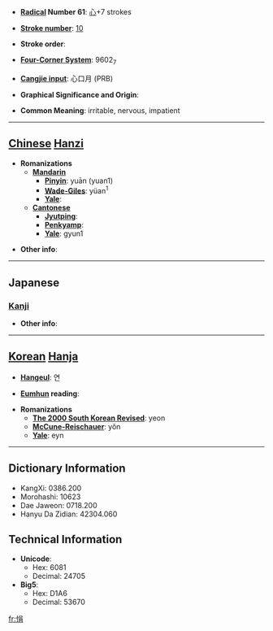 * '''[[Wiktionary:Chinese radical index| Radical]] Number 61''': [[Wiktionary:Chinese radical index 心|心]]+7 strokes

* '''[[Wiktionary:Chinese total strokes index|Stroke number]]''': [[Wiktionary:Chinese total strokes index 10|10]]

* '''Stroke order''': 

* '''[[Wiktionary:Chinese four corner index|Four-Corner System]]''': 9602<sub>7</sub>

* '''[[Wiktionary:Chinese Cangjie index|Cangjie input]]''': 心口月 (PRB)

* '''Graphical Significance and Origin''': 

* '''Common Meaning''': irritable, nervous, impatient

----

== [[Chinese]] [[Hanzi]] ==

* '''Romanizations'''
** '''[[Mandarin]]'''
*** '''[[Pinyin]]''': yuān (yuan1)
*** '''[[Wade-Giles]]''': yüan<sup>1</sup>
*** '''[[Yale]]''': 
** '''[[Cantonese]]'''
*** '''[[Jyutping]]''':
*** '''[[Penkyamp]]''': 
*** '''[[Yale]]''': gyun1

* '''Other info''': 

----

==Japanese==
===[[Kanji]]===
{{kanji|on readings=[[えん]] (en), [[けん]] (ken)
|kun readings=[[うれえる]] (ureeru), [[いらだつ]] (iradatsu)
}}

* '''Other info''':  

----

== [[Korean]] [[Hanja]] ==

* '''[[Hangeul]]''': 연

* '''[[Eumhun]] reading''': 

* '''Romanizations'''
** '''[[The 2000 South Korean Revised Romanization|The 2000 South Korean Revised]]''': yeon
** '''[[McCune-Reischauer]]''': yŏn
** '''[[Yale]]''': eyn

----

== Dictionary Information ==

* KangXi: 0386.200
* Morohashi: 10623
* Dae Jaweon: 0718.200
* Hanyu Da Zidian: 42304.060

== Technical Information ==

* '''Unicode''':
** Hex: 6081
** Decimal: 24705
* '''Big5''':
** Hex: D1A6
** Decimal: 53670

[[fr:悁]]